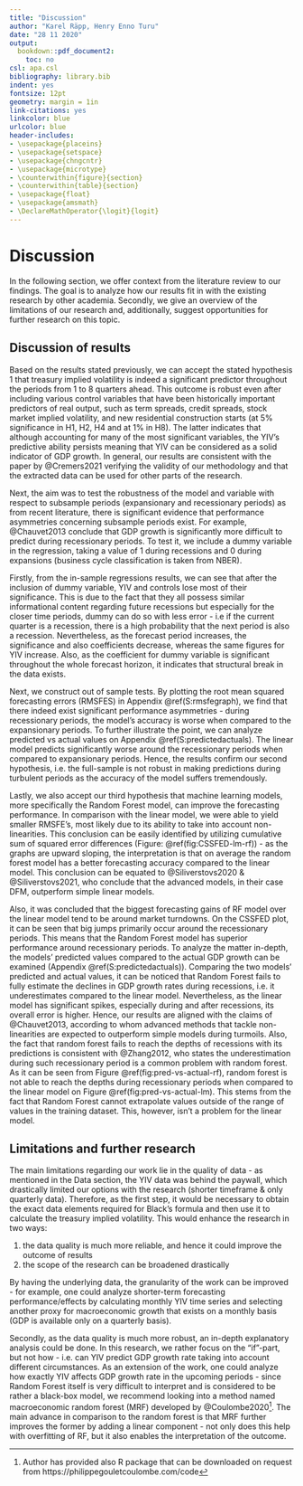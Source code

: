 ```yaml
---
title: "Discussion"
author: "Karel Räpp, Henry Enno Turu"
date: "28 11 2020"
output: 
  bookdown::pdf_document2:
    toc: no
csl: apa.csl
bibliography: library.bib
indent: yes
fontsize: 12pt
geometry: margin = 1in
link-citations: yes
linkcolor: blue
urlcolor: blue
header-includes:
- \usepackage{placeins}
- \usepackage{setspace}
- \usepackage{chngcntr}
- \usepackage{microtype}
- \counterwithin{figure}{section}
- \counterwithin{table}{section}
- \usepackage{float}
- \usepackage{amsmath}
- \DeclareMathOperator{\logit}{logit}
---
```




\linespread{1.6}\selectfont

# Discussion
 
In the following section, we offer context from the literature review to our findings. The goal is to analyze how our results fit in with the existing research by other academia. Secondly, we give an overview of the limitations of our research and, additionally, suggest opportunities for further research on this topic.

## Discussion of results

Based on the results stated previously, we can accept the stated hypothesis 1 that treasury implied volatility is indeed a significant predictor throughout the periods from 1 to 8 quarters ahead. This outcome is robust even after including various control variables that have been historically important predictors of real output, such as term spreads, credit spreads, stock market implied volatility, and new residential construction starts (at 5% significance in H1, H2, H4 and at 1% in H8). The latter indicates that although accounting for many of the most significant variables, the YIV’s predictive ability persists meaning that YIV can be considered as a solid indicator of GDP growth.
In general, our results are consistent with the paper by @Cremers2021 verifying the validity of our methodology and that the extracted data can be used for other parts of the research.

Next, the aim was to test the robustness of the model and variable with respect to subsample periods (expansionary and recessionary periods) as from recent literature, there is significant evidence that performance asymmetries concerning subsample periods exist. For example, @Chauvet2013 conclude that GDP growth is significantly more difficult to predict during recessionary periods. To test it, we include a dummy variable in the regression, taking a value of 1 during recessions and 0 during expansions (business cycle classification is taken from NBER). 

Firstly, from the in-sample regressions results, we can see that after the inclusion of dummy variable, YIV and controls lose most of their significance. This is due to the fact that they all possess similar informational content regarding future recessions but especially for the closer time periods, dummy can do so with less error - i.e if the current quarter is a recession, there is a high probability that the next period is also a recession. Nevertheless, as the forecast period increases, the significance and also coefficients decrease, whereas the same figures for YIV increase. Also, as the coefficient for dummy variable is significant throughout the whole forecast horizon, it indicates that structural break in the data exists.

Next, we construct out of sample tests. By plotting the root mean squared forecasting errors (RMSFES) in Appendix \@ref(S:rmsfegraph), we find that there indeed exist significant performance asymmetries - during recessionary periods, the model’s accuracy is worse when compared to the expansionary periods. To further illustrate the point, we can analyze predicted vs actual values on Appendix \@ref(S:predictedactuals). The linear model predicts significantly worse around the recessionary periods when compared to expansionary periods. Hence, the results confirm our second hypothesis, i.e. the full-sample is not robust in making predictions during turbulent periods as the accuracy of the model suffers tremendously.

Lastly, we also accept our third hypothesis that machine learning models, more specifically the Random Forest model, can improve the forecasting performance. In comparison with the linear model, we were able to yield smaller RMSFE’s, most likely due to its ability to take into account non-linearities.  This conclusion can be easily identified by utilizing cumulative sum of squared error differences (Figure: \@ref(fig:CSSFED-lm-rf)) - as the graphs are upward sloping, the interpretation is that on average the random forest model has a better forecasting accuracy compared to the linear model. This conclusion can be equated to @Siliverstovs2020 & @Siliverstovs2021, who conclude that the advanced models, in their case DFM, outperform simple linear models. 

Also, it was concluded that the biggest forecasting gains of RF model over the linear model tend to be around market turndowns. On the CSSFED plot, it can be seen that big jumps primarily occur around the recessionary periods. This means that the Random Forest model has superior performance around recessionary periods. To analyze the matter in-depth, the models' predicted values compared to the actual GDP growth can be examined (Appendix  \@ref(S:predictedactuals)). Comparing the two models' predicted and actual values, it can be noticed that Random Forest fails to fully estimate the declines in GDP growth rates during recessions, i.e. it underestimates compared to the linear model. Nevertheless, as the linear model has significant spikes, especially during and after recessions, its overall error is higher. Hence, our results are aligned with the claims of @Chauvet2013, according to whom advanced methods that tackle non-linearities are expected to outperform simple models during turmoils. Also, the fact that random forest fails to reach the depths of recessions with its predictions is consistent with @Zhang2012, who states the underestimation during such recessionary period is a common problem with random forest. As it can be seen from Figure \@ref(fig:pred-vs-actual-rf), random forest is not able to reach the depths during recessionary periods when compared to the linear model on Figure \@ref(fig:pred-vs-actual-lm). This stems from the fact that Random Forest cannot extrapolate values outside of the range of values in the training dataset. This, however, isn’t a problem for the linear model. 

## Limitations and further research
The main limitations regarding our work lie in the quality of data - as mentioned in the Data section, the YIV data was behind the paywall, which drastically limited our options with the research (shorter timeframe & only quarterly data). Therefore, as the first step, it would be necessary to obtain the exact data elements required for Black’s formula and then use it to calculate the treasury implied volatility. This would enhance the research in two ways:

1) the data quality is much more reliable, and hence it could improve the outcome of results
2) the scope of the research can be broadened drastically
 
By having the underlying data, the granularity of the work can be improved - for example, one could analyze shorter-term forecasting performance/effects by calculating monthly YIV time series and selecting another proxy for macroeconomic growth that exists on a monthly basis (GDP is available only on a quarterly basis).
 
Secondly, as the data quality is much more robust, an in-depth explanatory analysis could be done. In this research, we rather focus on the "if"-part, but not how - i.e. can YIV predict GDP growth rate taking into account different circumstances. As an extension of the work, one could analyze how exactly YIV affects GDP growth rate in the upcoming periods - since Random Forest itself is very difficult to interpret and is considered to be rather a black-box model, we recommend looking into a method named macroeconomic random forest (MRF) developed by @Coulombe2020^[Author has provided also R package that can be downloaded on request from https://philippegouletcoulombe.com/code]. The main advance in comparison to the random forest is that MRF further improves the former by adding a linear component - not only does this help with overfitting of RF, but it also enables the interpretation of the outcome.


